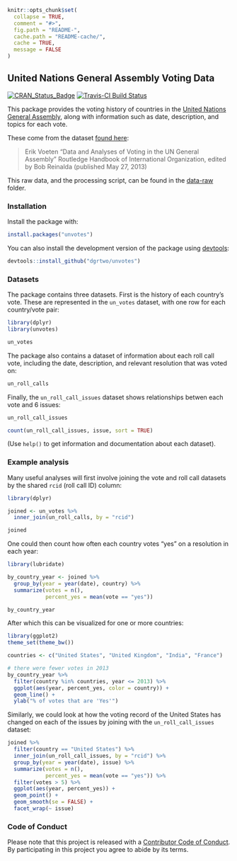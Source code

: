 <!-- README.md is generated from README.Rmd. Please edit that file -->

```r
knitr::opts_chunk$set(
  collapse = TRUE,
  comment = "#>",
  fig.path = "README-",
  cache.path = "README-cache/",
  cache = TRUE,
  message = FALSE
)
```

## United Nations General Assembly Voting Data

[![CRAN_Status_Badge](http://www.r-pkg.org/badges/version/unvotes)](https://cran.r-project.org/package=unvotes)
[![Travis-CI Build Status](https://travis-ci.org/dgrtwo/unvotes.svg?branch=master)](https://travis-ci.org/dgrtwo/unvotes)

This package provides the voting history of countries in the [United Nations General Assembly](http://www.un.org/en/ga/), along with information such as date, description, and topics for each vote.

These come from the dataset [found here](https://dataverse.harvard.edu/dataset.xhtml?persistentId=hdl:1902.1/12379):

> Erik Voeten "Data and Analyses of Voting in the UN General Assembly" Routledge Handbook of International Organization, edited by Bob Reinalda (published May 27, 2013)

This raw data, and the processing script, can be found in the [data-raw](data-raw) folder.

### Installation

Install the package with:

```r
install.packages("unvotes")
```

You can also install the development version of the package using [devtools](https://github.com/hadley/devtools):

```r
devtools::install_github("dgrtwo/unvotes")
```

### Datasets

The package contains three datasets. First is the history of each country's vote. These are represented in the `un_votes` dataset, with one row for each country/vote pair:

```r
library(dplyr)
library(unvotes)

un_votes
```

The package also contains a dataset of information about each roll call vote, including the date, description, and relevant resolution that was voted on:

```r
un_roll_calls
```

Finally, the `un_roll_call_issues` dataset shows relationships betwen each vote and 6 issues:

```r
un_roll_call_issues

count(un_roll_call_issues, issue, sort = TRUE)
```

(Use `help()` to get information and documentation about each dataset).

### Example analysis

Many useful analyses will first involve joining the vote and roll call datasets by the shared `rcid` (roll call ID) column:

```r
library(dplyr)

joined <- un_votes %>%
  inner_join(un_roll_calls, by = "rcid")

joined
```

One could then count how often each country votes "yes" on a resolution in each year:

```r
library(lubridate)

by_country_year <- joined %>%
  group_by(year = year(date), country) %>%
  summarize(votes = n(),
            percent_yes = mean(vote == "yes"))

by_country_year
```

After which this can be visualized for one or more countries:

```r
library(ggplot2)
theme_set(theme_bw())

countries <- c("United States", "United Kingdom", "India", "France")

# there were fewer votes in 2013
by_country_year %>%
  filter(country %in% countries, year <= 2013) %>%
  ggplot(aes(year, percent_yes, color = country)) +
  geom_line() +
  ylab("% of votes that are 'Yes'")
```

Similarly, we could look at how the voting record of the United States has changed on each of the issues by joining with the `un_roll_call_issues` dataset:

```r
joined %>%
  filter(country == "United States") %>%
  inner_join(un_roll_call_issues, by = "rcid") %>%
  group_by(year = year(date), issue) %>%
  summarize(votes = n(),
            percent_yes = mean(vote == "yes")) %>%
  filter(votes > 5) %>%
  ggplot(aes(year, percent_yes)) +
  geom_point() +
  geom_smooth(se = FALSE) +
  facet_wrap(~ issue)
```

### Code of Conduct

Please note that this project is released with a [Contributor Code of Conduct](CONDUCT.md). By participating in this project you agree to abide by its terms.
